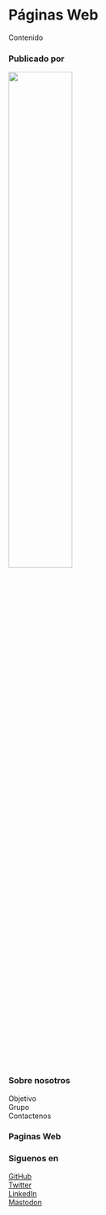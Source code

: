 # Páginas Web

Contenido



::: {.footer-text}
::: {.footer-container .black-background}
::: {.footer-block}
::: grid


::: {.g-col-12 .g-col-md-6}

### Publicado por
[![](Imagenes/Logos/escudoUnal.svg){ width=50% }](https://unal.edu.co/)

:::

::: {.g-col-12 .g-col-md-2}

### Sobre nosotros
Objetivo\
Grupo\
Contactenos

:::

::: {.g-col-12 .g-col-md-2}

### Paginas Web


:::

::: {.g-col-12 .g-col-md-2}

### Siguenos en
[GitHub](https://github.com/realworlddatascience)\
[Twitter](https://twitter.com/rwdatasci)\
[LinkedIn](https://www.linkedin.com/showcase/rss-real-world-data-science)\
[Mastodon](https://fosstodon.org/@rwdatasci)\

:::

:::

:::

:::

:::